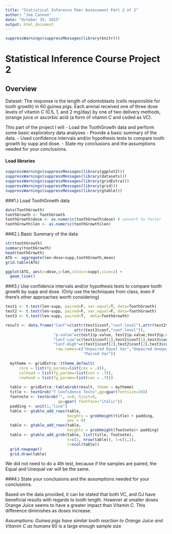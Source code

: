 ```yaml
---
title: "Statistical Inference Peer Assessment Part 2 of 2"
author: "Joe Cannon"
date: "October 19, 2015"
output: html_document
---
```


```r
suppressWarnings(suppressMessages(library(knitr)))
```

# Statistical Inference Course Project 2

## Overview
Dataset:
The response is the length of odontoblasts (cells responsible for tooth growth) in 60 guinea pigs. Each animal received one of three dose levels of vitamin C (0.5, 1, and 2 mg/day) by one of two delivery methods, (orange juice or ascorbic acid (a form of vitamin C and coded as VC).

This part of the project I will
- Load the ToothGrowth data and perform some basic exploratory data analyses 
- Provide a basic summary of the data.
- Used confidence intervals and/or hypothesis tests to compare tooth growth by supp and dose. 
- State my conclusions and the assumptions needed for your conclusions. 


#### Load libraries
```r
suppressWarnings(suppressMessages(library(ggplot2)))
suppressWarnings(suppressMessages(library(datasets)))
suppressWarnings(suppressMessages(library(gridExtra)))
suppressWarnings(suppressMessages(library(grid)))
suppressWarnings(suppressMessages(library(gtable)))
```

###1.) Load ToothGrowth data
```r
data(ToothGrowth)
toothGrowth <- ToothGrowth 
toothGrowth$dose <- as.numeric(toothGrowth$dose) # convert to factor
toothGrowth$len <- as.numeric(toothGrowth$len)
```


###2.) Basic Summary of the data
```r
str(toothGrowth)
summary(toothGrowth)
head(toothGrowth)
ATG <- aggregate(len~dose+supp,toothGrowth,mean)
grid.table(ATG)
```


```r
ggplot(ATG, aes(x=dose,y=len,colour=supp),size=2) +
  geom_line() 
```

###3.) Use confidence intervals and/or hypothesis tests to compare tooth growth by supp and dose. (Only use the techniques from class, even if there's other approaches worth considering)

```r
test1 <- t.test(len~supp, paired=F, var.equal=T, data=ToothGrowth)
test2 <- t.test(len~supp, paired=F, var.equal=F, data=ToothGrowth)
test3 <- t.test(len~supp, paired=T,  data=ToothGrowth)

result <- data.frame("Conf"=c(attr(test1$conf,"conf.level"),attr(test2$conf,"conf.level"),
                              attr(test3$conf,"conf.level")),
                     "p-value"=c(test1$p.value, test2$p.value,test3$p.value),
                     "Conf-Low"=c(test1$conf[1],test2$conf[1],test3$conf[1]),
                     "Conf-High"=c(test1$conf[2],test2$conf[2],test3$conf[2]),
                      row.names=c("Unpaired Equal Var","Unpaired Unequal Var",
                                  "Paired Var"))
  
  mytheme <- gridExtra::ttheme_default(
      core = list(fg_params=list(cex = .8)),
      colhead = list(fg_params=list(cex = .7)),
      rowhead = list(fg_params=list(cex = .7)))
  
  table <- gridExtra::tableGrob(result, theme = mytheme)
  title <- textGrob("T Confidence Tests",gp=gpar(fontsize=20))
  footnote <- textGrob("", x=0, hjust=0,
                       gp=gpar( fontface="italic"))
  padding <- unit(1,"line")
  table <- gtable_add_rows(table, 
                           heights = grobHeight(title) + padding,
                           pos = 0)
  table <- gtable_add_rows(table, 
                           heights = grobHeight(footnote)+ padding)
  table <- gtable_add_grob(table, list(title, footnote),
                           t=c(1, nrow(table)), l=c(1,2), 
                           r=ncol(table))
  grid.newpage()
  grid.draw(table)
```

We did not need to do a 4th test, because if the samples are paired, the Equal and Unequal var will be the same.

###4.) State your conclusions and the assumptions needed for your conclusions.

Based on the data provided, it can be stated that both VC, and OJ have beneficial results with regards to tooth length. However at smaller doses Orange Juice seems to have a greater impact than Vitamin C. This difference diminishes as doses increase.

Assumptions:
*Guinea pigs have similar tooth reaction to Orange Juice and Vitamin C as humans
*60 is a large enough sample size 


